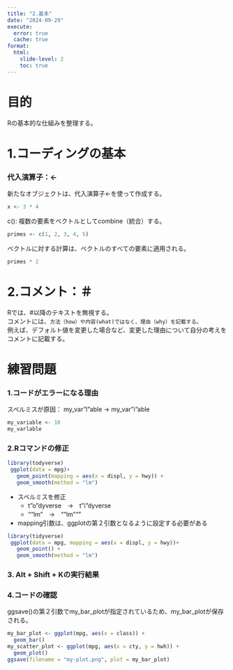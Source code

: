 ```yaml
---
title: "2.基本"
date: "2024-09-29"
execute: 
  error: true
  cache: true
format:
  html: 
    slide-level: 2
    toc: true
---
```

# 目的
Rの基本的な仕組みを整理する。

# 1.コーディングの基本
### 代入演算子：<-
新たなオブジェクトは、代入演算子<-を使って作成する。
```r
x <- 3 * 4
```
c(): 複数の要素をベクトルとしてcombine（統合）する。
```r
primes <- c(1, 2, 3, 4, 5)
```
ベクトルに対する計算は、ベクトルのすべての要素に適用される。
```r
primes * 2
```

# 2.コメント：＃
Rでは、#以降のテキストを無視する。  
コメントには、`方法（how）や内容(what)ではなく、理由（why）を記載する。`  
例えば、デフォルト値を変更した場合など、変更した理由について自分の考えをコメントに記載する。

# 練習問題
### 1.コードがエラーになる理由
スペルミスが原因： my_var"l"able → my_var"i"able
```r
my_variable <- 10
my_varlable
```

### 2.Rコマンドの修正
```r
library(todyverse)
 ggplot(data = mpg)+
   geom_point(mapping = aes(x = displ, y = hwy)) +
   geom_smooth(method = "lm")
```
- スペルミスを修正
  - t"o"dyverse　→　t"i"dyverse
  - ""lm"　→　""lm"""
- mapping引数は、ggplotの第２引数となるように設定する必要がある
```r
library(tidyverse)
 ggplot(data = mpg, mapping = aes(x = displ, y = hwy))+
   geom_point() +
   geom_smooth(method = "lm")
```
### 3. Alt + Shift + Kの実行結果

### 4.コードの確認
ggsave()の第２引数でmy_bar_plotが指定されているため、my_bar_plotが保存される。
```r
my_bar_plot <- ggplot(mpg, aes(x = class)) + 
  geom_bar()
my_scatter_plot <- ggplot(mpg, aes(x = cty, y = hwh)) + 
  geom_plot()
ggsave(filename = "my-plot.png", plot = my_bar_plot)
```